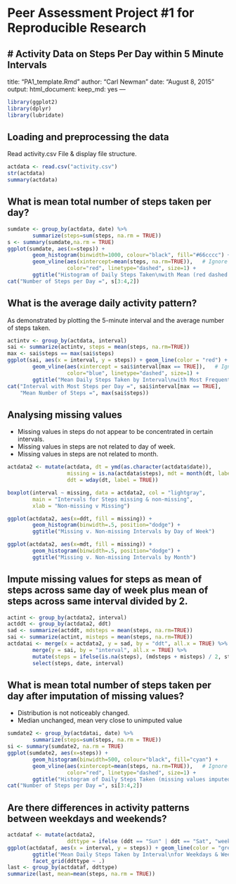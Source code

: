 Peer Assessment Project #1 for Reproducible Research
==============================================================================

# Activity Data on Steps Per Day within 5 Minute Intervals
---
title: "PA1_template.Rmd"
author: "Carl Newman"
date: "August 8, 2015"
output: 
  html_document: 
    keep_md: yes
---
```R
library(ggplot2)
library(dplyr)
library(lubridate)
```
## Loading and preprocessing the data
Read activity.csv File & display file structure.
```r
actdata <- read.csv("activity.csv")
str(actdata)
summary(actdata)
```
## What is mean total number of steps taken per day?
```r
sumdate <- group_by(actdata, date) %>%
        summarize(steps=sum(steps, na.rm = TRUE))
s <- summary(sumdate,na.rm = TRUE)
ggplot(sumdate, aes(x=steps)) +
        geom_histogram(binwidth=1000, colour="black", fill="#66cccc") +
        geom_vline(aes(xintercept=mean(steps, na.rm=TRUE)),   # Ignore NA values for mean
                   color="red", linetype="dashed", size=1) +
        ggtitle("Histogram of Daily Steps Taken\nwith Mean (red dashed line)")
cat("Number of Steps per Day =", s[3:4,2])
```
## What is the average daily activity pattern?
As demonstrated by plotting the 5-minute interval and the average number of steps taken.  
```r
actintv <- group_by(actdata, interval)
sai <- summarize(actintv, steps = mean(steps, na.rm=TRUE))
max <- sai$steps == max(sai$steps)
ggplot(sai, aes(x = interval, y = steps)) + geom_line(color = "red") +
        geom_vline(aes(xintercept = sai$interval[max == TRUE]),   # Ignore NA values for mean
                   color="blue", linetype="dashed", size=1) +
        ggtitle("Mean Daily Steps Taken by Interval\nwith Most Frequent Interval (blue dashed line)")
cat("Interval with Most Steps per Day =", sai$interval[max == TRUE], 
    "Mean Number of Steps =", max(sai$steps))
```
## Analysing missing values
* Missing values in steps do not appear to be concentrated in certain intervals.  
* Missing values in steps are not related to day of week.  
* Missing values in steps are not related to month. 

```r
actdata2 <- mutate(actdata, dt = ymd(as.character(actdata$date)),
                   missing = is.na(actdata$steps), mdt = month(dt, label = TRUE),
                   ddt = wday(dt, label = TRUE))
```

```r
boxplot(interval ~ missing, data = actdata2, col = "lightgray", 
        main = "Intervals for Steps missing & non-missing", 
        xlab = "Non-missing v Missing")
```

```r
ggplot(actdata2, aes(x=ddt, fill = missing)) +
        geom_histogram(binwidth=.5, position="dodge") +
        ggtitle("Missing v. Non-missing Intervals by Day of Week")
```

```r
ggplot(actdata2, aes(x=mdt, fill = missing)) +
        geom_histogram(binwidth=.5, position="dodge") +
        ggtitle("Missing v. Non-missing Intervals by Month")
```

##  Impute missing values for steps as mean of steps across same day of week plus mean of steps across same interval divided by 2.  
```r
actint <- group_by(actdata2, interval)
actddt <- group_by(actdata2, ddt)
sad <- summarize(actddt, mdsteps = mean(steps, na.rm=TRUE))
sai <- summarize(actint, misteps = mean(steps, na.rm=TRUE))
actdatai <- merge(x = actdata2, y = sad, by = "ddt", all.x = TRUE) %>%
        merge(y = sai, by = "interval", all.x = TRUE) %>%
        mutate(steps = ifelse(is.na(steps), (mdsteps + misteps) / 2, steps)) %>%
        select(steps, date, interval)
```

## What is mean total number of steps taken per day after imputation of missing values?
* Distribution is not noticeably changed.
* Median unchanged, mean very close to unimputed value

```r
sumdate2 <- group_by(actdatai, date) %>%
        summarize(steps=sum(steps, na.rm = TRUE))
si <- summary(sumdate2, na.rm = TRUE)
ggplot(sumdate2, aes(x=steps)) +
        geom_histogram(binwidth=500, colour="black", fill="cyan") +
        geom_vline(aes(xintercept=mean(steps, na.rm=TRUE)),   # Ignore NA values for mean
                   color="red", linetype="dashed", size=1) +
        ggtitle("Histogram of Daily Steps Taken (missing values imputed)\nwith Mean (red dashed line)")
cat("Number of Steps per Day =", si[3:4,2])
```

## Are there differences in activity patterns between weekdays and weekends?
```r
actdataf <- mutate(actdata2, 
                   ddttype = ifelse (ddt == "Sun" | ddt == "Sat", "weekend", "weekday")) 
ggplot(actdataf, aes(x = interval, y = steps)) + geom_line(color = "green") +
        ggtitle("Mean Daily Steps Taken by Interval\nfor Weekdays & Weekends") +
        facet_grid(ddttype ~ .)
last <- group_by(actdataf, ddttype)
summarize(last, mean=mean(steps, na.rm = TRUE))
```

